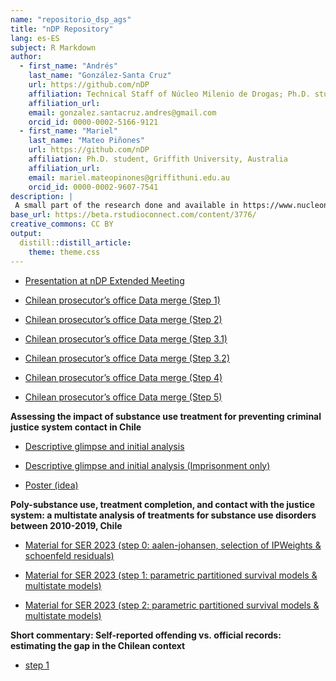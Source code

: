 ```yaml
---
name: "repositorio_dsp_ags"
title: "nDP Repository"
lang: es-ES
subject: R Markdown
author:
  - first_name: "Andrés"
    last_name: "González-Santa Cruz"
    url: https://github.com/nDP
    affiliation: Technical Staff of Núcleo Milenio de Drogas; Ph.D. student, School of Public Health, Universidad de Chile
    affiliation_url: 
    email: gonzalez.santacruz.andres@gmail.com
    orcid_id: 0000-0002-5166-9121
  - first_name: "Mariel"
    last_name: "Mateo Piñones"
    url: https://github.com/nDP
    affiliation: Ph.D. student, Griffith University, Australia
    affiliation_url: 
    email: mariel.mateopinones@griffithuni.edu.au
    orcid_id: 0000-0002-9607-7541
description: |
 A small part of the research done and available in https://www.nucleondp.cl/ 
base_url: https://beta.rstudioconnect.com/content/3776/
creative_commons: CC BY
output: 
  distill::distill_article:
    theme: theme.css
---
```


- [Presentation at nDP Extended Meeting](pres_2022jun.html)

- [Chilean prosecutor’s office Data merge (Step 1)](Fiscalia_merge.html)

- [Chilean prosecutor’s office Data merge (Step 2)](Fiscalia_merge2.html)

- [Chilean prosecutor’s office Data merge (Step 3.1)](Fiscalia_merge31.html)

- [Chilean prosecutor’s office Data merge (Step 3.2)](Fiscalia_merge32.html)

- [Chilean prosecutor’s office Data merge (Step 4)](Fiscalia_merge4.html)

- [Chilean prosecutor’s office Data merge (Step 5)](Fiscalia_merge5.html)

**Assessing the impact of substance use treatment for preventing criminal justice system contact in Chile**

- [Descriptive glimpse and initial analysis ](analisis_mariel_nov_2022_stata.html)

- [Descriptive glimpse and initial analysis (Imprisonment only)](analisis_mariel_nov_2022_stata_pris.html)

- [Poster (idea)](pres_dic_22.html)

**Poly-substance use, treatment completion, and contact with the justice system: a multistate analysis of treatments for substance use disorders between 2010-2019, Chile**

- [Material for SER 2023 (step 0: aalen-johansen, selection of IPWeights & schoenfeld residuals)](an_ser_2023_step_0.html)

- [Material for SER 2023 (step 1: parametric partitioned survival models & multistate models)](an_ser_2023_step_1.html)

- [Material for SER 2023 (step 2: parametric partitioned survival models & multistate models)](an_ser_2023_step_2.html)

**Short commentary: Self-reported offending vs. official records: estimating the gap in the Chilean context**

- [step 1](top_vs_po.html)
